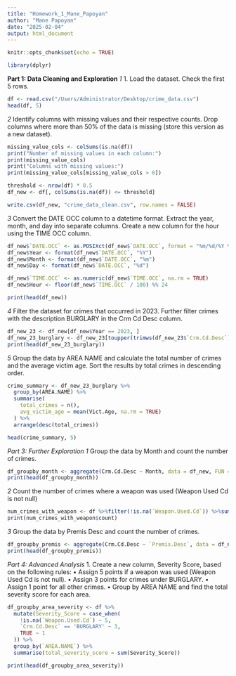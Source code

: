 ```yaml
---
title: "Homework_1_Mane_Papoyan"
author: "Mane Papoyan"
date: "2025-02-04"
output: html_document
---
```


```r
knitr::opts_chunk$set(echo = TRUE)
```

```r
library(dplyr)
```


**Part 1: Data Cleaning and Exploration**
*1* 1. Load the dataset. Check the first 5 rows.

```r
df <- read.csv("/Users/Administrator/Desktop/crime_data.csv")
head(df, 5)
```
*2* Identify columns with missing values and their respective counts. Drop columns where more than 50% of the data is missing (store this version as a new dataset).
```r
missing_value_cols <- colSums(is.na(df))
print("Number of missing values in each column:")
print(missing_value_cols)
print("Columns with missing values:")
print(missing_value_cols[missing_value_cols > 0])
```

```r
threshold <- nrow(df) * 0.5
df_new <- df[, colSums(is.na(df)) <= threshold]
```

```r
write.csv(df_new, "crime_data_clean.csv", row.names = FALSE)
```

*3* Convert the DATE OCC column to a datetime format. Extract the year, month, and day into separate columns. Create a new column for the hour using the TIME OCC column. 
```r
df_new$`DATE.OCC` <- as.POSIXct(df_new$`DATE.OCC`, format = "%m/%d/%Y %H:%M:%S", tz = "UTC")
df_new$Year <- format(df_new$`DATE.OCC`, "%Y")
df_new$Month <- format(df_new$`DATE.OCC`, "%m")
df_new$Day <- format(df_new$`DATE.OCC`, "%d")
```

```r
df_new$`TIME.OCC` <- as.numeric(df_new$`TIME.OCC`, na.rm = TRUE)
df_new$Hour <- floor(df_new$`TIME.OCC` / 100) %% 24
```

```r
print(head(df_new))
```

*4* Filter the dataset for crimes that occurred in 2023. Further filter crimes with the description BURGLARY in the Crm Cd Desc column. 
```r
df_new_23 <- df_new[df_new$Year == 2023, ]
df_new_23_burglary <- df_new_23[toupper(trimws(df_new_23$`Crm.Cd.Desc`)) == 'BURGLARY', ]
print(head(df_new_23_burglary))
```

*5* Group the data by AREA NAME and calculate the total number of crimes and the average victim age. Sort the results by total crimes in descending order. 

```r
crime_summary <- df_new_23_burglary %>%
  group_by(AREA.NAME) %>%
  summarise(
    total_crimes = n(),
    avg_victim_age = mean(Vict.Age, na.rm = TRUE)
  ) %>%
  arrange(desc(total_crimes))

head(crime_summary, 5)
```
*Part 3: Further Exploration*
*1* Group the data by Month and count the number of crimes.
```r
df_groupby_month <- aggregate(Crm.Cd.Desc ~ Month, data = df_new, FUN = length)
print(head(df_groupby_month))
```

*2* Count the number of crimes where a weapon was used (Weapon Used Cd is not null)
```r
num_crimes_with_weapon <- df %>%filter(!is.na(`Weapon.Used.Cd`)) %>%summarise(count = n())
print(num_crimes_with_weapon$count)
```
*3* Group the data by Premis Desc and count the number of crimes. 
```r
df_groupby_premis <- aggregate(Crm.Cd.Desc ~ `Premis.Desc`, data = df_new, FUN = length)
print(head(df_groupby_premis))
```

*Part 4: Advanced Analysis*
1. Create a new column, Severity Score, based on the following rules: 
• Assign 5 points if a weapon was used (Weapon Used Cd is not null). 
• Assign 3 points for crimes under BURGLARY. 
• Assign 1 point for all other crimes. 
• Group by AREA NAME and find the total severity score for each area.

```r
df_groupby_area_severity <- df %>%
  mutate(Severity_Score = case_when(
    !is.na(`Weapon.Used.Cd`) ~ 5,
    `Crm.Cd.Desc` == 'BURGLARY' ~ 3,
    TRUE ~ 1
  )) %>%
  group_by(`AREA.NAME`) %>%
  summarise(total_severity_score = sum(Severity_Score))

print(head(df_groupby_area_severity))
```

